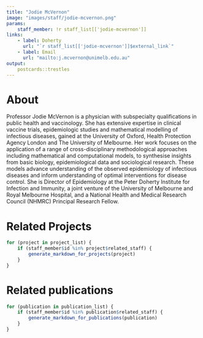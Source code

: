 ```yaml
---
title: "Jodie McVernon"
image: "images/staff/jodie-mcvernon.png"
params:
    staff_member: !r staff_list[['jodie-mcvernon']]
links:
    - label: Doherty
      url: "`r staff_list[['jodie-mcvernon']]$external_link`"
    - label: Email
      url: "mailto:j.mcvernon@unimelb.edu.au"
output:
    postcards::trestles
---
```

   
# About
Professor Jodie McVernon is a physician with subspecialty qualifications in 
public health and vaccinology. She has extensive expertise in clinical vaccine
trials, epidemiologic studies and mathematical modelling of infectious
diseases, gained at the University of Oxford, Health Protection Agency London
and The University of Melbourne. Her work focuses on the application of a
range of cross-disciplinary methodological approaches including mathematical
and computational models, to synthesise insights from basic biology, 
epidemiological data and sociological research. These models advance
understanding of the observed epidemiology of infectious diseases and
inform understanding of optimal interventions for disease control. She is
Director of Epidemiology at the Peter Doherty Institute for Infection 
and Immunity, a joint venture of the University of Melbourne and Royal 
Melbourne Hospital, and a National Health and Medical Research Council 
(NHMRC) Principal Research Fellow. 

# Related Projects

```r
for (project in project_list) {
    if (staff_member$id %in% project$related_staff) {
        generate_markdown_for_projects(project)
    }
}
```

# Related publications

```r
for (publication in publication_list) {
    if (staff_member$id %in% publication$related_staff) {
        generate_markdown_for_publications(publication)
    }
}
```
